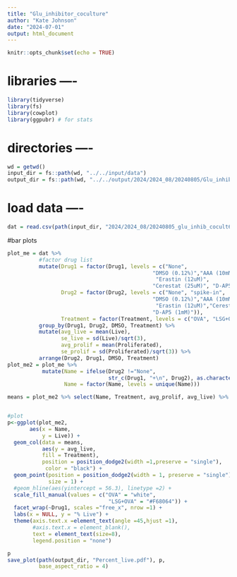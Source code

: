 ```yaml
---
title: "Glu_inhibitor_coculture"
author: "Kate Johnson"
date: "2024-07-01"
output: html_document
---
```


```r
knitr::opts_chunk$set(echo = TRUE)
```
# libraries ----
```r
library(tidyverse)
library(fs)
library(cowplot)
library(ggpubr) # for stats
```

# directories ----
```r
wd = getwd()
input_dir = fs::path(wd, "../../input/data")
output_dir = fs::path(wd, "../../output/2024/2024_08/20240805/Glu_inhib_coculture6")
```

# load data ----
```r
dat = read.csv(path(input_dir, "2024/2024_08/20240805_glu_inhib_cocult6.csv")) 
```


#bar plots
```r
plot_me = dat %>%
          #factor drug list
          mutate(Drug1 = factor(Drug1, levels = c("None", 
                                              "DMSO (0.12%)","AAA (10mM)",
                                               "Erastin (12uM)",
                                              "Cerestat (25uM)", "D-AP5 (1mM)")),
                 Drug2 = factor(Drug2, levels = c("None", "spike-in",
                                              "DMSO (0.12%)","AAA (10mM)",
                                               "Erastin (12uM)","Cerestat (25uM)",
                                              "D-AP5 (1mM)")),
                 Treatment = factor(Treatment, levels = c("OVA", "LSG+OVA"))) %>%
          group_by(Drug1, Drug2, DMSO, Treatment) %>%
          mutate(avg_live = mean(Live),
                 se_live = sd(Live)/sqrt(3),
                 avg_prolif = mean(Proliferated),
                 se_prolif = sd(Proliferated)/sqrt(3)) %>%
          arrange(Drug2, Drug1, DMSO, Treatment)
plot_me2 = plot_me %>%
           mutate(Name = ifelse(Drug2 !="None",
                                str_c(Drug1, "+\n", Drug2), as.character(Drug1)),
                  Name = factor(Name, levels = unique(Name)))

means = plot_me2 %>% select(Name, Treatment, avg_prolif, avg_live) %>% unique()


#plot
p<-ggplot(plot_me2, 
       aes(x = Name,
           y = Live)) +
  geom_col(data = means, 
           aes(y = avg_live,
           fill = Treatment), 
           position = position_dodge2(width =1,preserve = "single"), 
            color = "black") +
  geom_point(position = position_dodge2(width = 1, preserve = "single"),
             size = 1) +
  #geom_hline(aes(yintercept = 56.3), linetype =2) +
  scale_fill_manual(values = c("OVA" = "white",
                                "LSG+OVA" = "#F68064")) +
  facet_wrap(~Drug1, scales ="free_x", nrow =1) +
  labs(x = NULL, y = "% Live") +
  theme(axis.text.x =element_text(angle =45,hjust =1),
        #axis.text.x = element_blank(),
        text = element_text(size=8),
        legend.position = "none") 

p
save_plot(path(output_dir, "Percent_live.pdf"), p,
          base_aspect_ratio = 4)


 ```
 
